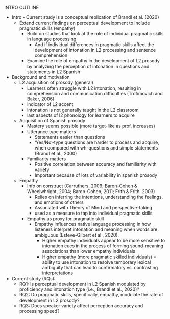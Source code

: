 INTRO OUTLINE

- Intro - Current study is a conceptual replication of Brandl et al. (2020) 
  - Extend current findings on perceptual development to include pragmatic 
  skills (empathy)
    - Build on studies that look at the role of individual pragmatic skills 
    in language processing
      - And if individual differences in pragmatic skills affect the 
      development of intonation in L2 processing and sentence comprehension 
    - Examine the role of empathy in the development of L2 prosody by 
    analyzing the perception of intonation in questions and statements in L2 
    Spanish



- Background and motivation 
  - L2 acquisition of prosody (general)
    - Learners often struggle with L2 intonation, resulting in comprehension 
    and communication difficulties (Trofimovich and Baker, 2006)
    - indicator of L2 accent
    - intonation is not generally taught in the L2 classroom
    - last aspects of l2 phonology for learners to acquire
  - Acquisition of Spanish prosody
    - Mastery seems possible (more target-like as prof. increases)
    - Utterance type matters
      - Statements easier than questions
      - ‘Yes/No’-type questions are harder to process and acquire, when 
      compared with wh-questions and simple statements (Brandl et al., 2000) 
    - Familiarity matters
      - Positive correlation between accuracy and familiarity with variety
      - Important because of lots of variability in spanish prosody
  - Empathy
    - Info on construct (Carruthers, 2009; Baron-Cohen & Wheelwhright, 2004; 
    Baron-Cohen, 2011; Frith & Frith, 2003)
      - Relies on inferring the intentions, understanding the feelings, 
      and emotions of others
      - Associated with Theory of Mind and perspective-taking
      - used as a measure to tap into individual pragmatic skills
    - Empathy as proxy for pragmatic skill
      - Empathy influences native language processing in how listeners 
      interpret intonation and meaning when words are ambiguous 
      (Esteve-Gilbert et al., 2020). 
        - Higher empathy individuals appear to be more sensitive to 
        intonation cues in the process of forming sound-meaning associations 
        than lower empathy individuals 
        - Higher empathy (more pragmatic skilled individuals) = ability to 
        use intonation to resolve temporary lexical ambiguity that can lead 
        to confirmatory vs. contrasting interpretations 
- Current study (RQs): 
  - RQ1: Is perceptual development in L2 Spanish modulated by proficiency 
  and intonation type (i.e., Brandl et al., 2020)? 
  - RQ2: Do pragmatic skills, specifically, empathy, modulate the rate of 
  development in L2 prosody? 
  - RQ3: Does speaker variety affect perception accuracy and processing speed? 






